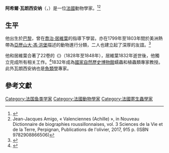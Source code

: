{{Infobox scientist
|name              = Achille Valenciennes
|image             = Achille Valenciennes01.jpg
|image_size        =
|alt               =
|caption           =
|birth_date        = {{birth date|1794|8|9|df=y}}
|birth_place       = [[法國|法國]][[巴黎|巴黎]]
|death_date        = {{death date|1865|4|13|df=y}}
|death_place       = 法國巴黎
|residence         =
|citizenship       =
|nationality       = [[法國人|法國]]
|ethnicity         =
|fields            = {{Unbulleted list|[[寄生蟲學|寄生蟲學]]|[[動物學|動物學]]}}
|workplaces        = [[國家自然歷史博物館_(法國)|國家自然歷史博物館]]
|alma_mater        =
}}
'''阿希爾·瓦朗西安纳'''（{{lang-fr|Achille Valenciennes}}，{{bd|1794年|8月9日|1865年|4月13日|V}}）是一位[[法國|法國]]動物學家。<ref name="Comité des travaux historiques et scientifiques_ SociétéssavantesdeFrance_VALENCIENNES_ AchilleValenciennes">{{cite web|url=http://cths.fr/an/prosopo.php?id=21|title=Achille VALENCIENNES|publisher=[[Comité_des_travaux_historiques_et_scientifiques|Comité des travaux historiques et scientifiques]]|language=fr|accessdate=20 January 2011|archive-date=2019-02-22|archive-url=https://web.archive.org/web/20190222152019/http://cths.fr/an/prosopo.php?id=21|dead-url=no}}</ref><ref>Jean-Jacques Amigo, « Valenciennes (Achille) », in Nouveau Dictionnaire de biographies roussillonnaises, vol. 3 Sciences de la Vie et de la Terre, Perpignan, Publications de l'olivier, 2017, 915 p. (ISBN 9782908866506)</ref>

==生平==
他出生於[[巴黎|巴黎]]，曾在[[喬治·居維葉|喬治·居維葉]]的指導下學習。亦在1799年至1803年間於美洲熱帶為[[亞歷山大·馮·洪堡|亞歷山大·馮·洪堡]]描述的動物進行分類，二人也建立起了深厚的友誼。<ref>{{Cite web |url=http://translate.google.com/translate?hl=en&sl=fr&u=http%3A%2F%2Fwww.larousse.fr%2Fencyclopedie%2Fpersonnage%2FValenciennes%2F148079&ei=OlgST5jWIOeQiQKRsaHHDg&sa=X&oi=translate&ct=result&resnum=3&ved=0CDEQ7gEwAg&prev=%2Fsearch%3Fq%3D%2522Achille%2BValenciennes%25E2%2580%258E%2522%26hl%3Den%26rlz%3D1C2_____enUS441US455%26biw%3D1024%26bih%3D667%26prmd%3Dimvnso |title=Larousse Encyclopedia (translated biography) |access-date=2022-03-07 |archive-date=2019-07-13 |archive-url=https://web.archive.org/web/20190713110237/http://translate.google.com/translate?hl=en&sl=fr&u=http%3A%2F%2Fwww.larousse.fr%2Fencyclopedie%2Fpersonnage%2FValenciennes%2F148079&ei=OlgST5jWIOeQiQKRsaHHDg&sa=X&oi=translate&ct=result&resnum=3&ved=0CDEQ7gEwAg&prev=%2Fsearch%3Fq%3D%22Achille+Valenciennes%E2%80%8E%22&hl=en&rlz=1C2_____enUS441US455&biw=1024&bih=667&prmd=imvnso |dead-url=no }}</ref>

他和居維葉合著了22卷的《{{link-fr|魚類自然史|Histoire Naturelle des Poissons}}》（1828年至1848年），居維葉1832年逝世後，他獨立完成所有相关工作。<ref>{{Cite web |url=http://translate.google.com/translate?hl=en&sl=fr&u=http%3A%2F%2Fwww.appl-lachaise.net%2Fappl%2Farticle.php3%3Fid_article%3D1143&ei=ilYST_GlAYv9iQLF9M3fDQ&sa=X&oi=translate&ct=result&resnum=4&sqi=2&ved=0CDwQ7gEwAw&prev=%2Fsearch%3Fq%3D%2522Valenciennes%2C%2BAchille%25E2%2580%258E%2522%26hl%3Den%26rlz%3D1C2_____enUS441US455%26biw%3D1024%26bih%3D667%26prmd%3Dimvnsb |title=Lachaise; Valenciennes Achille (1794-1865) |access-date=2022-03-07 |archive-date=2019-07-13 |archive-url=https://web.archive.org/web/20190713110237/http://translate.google.com/translate?hl=en&sl=fr&u=http%3A%2F%2Fwww.appl-lachaise.net%2Fappl%2Farticle.php3%3Fid_article%3D1143&ei=ilYST_GlAYv9iQLF9M3fDQ&sa=X&oi=translate&ct=result&resnum=4&sqi=2&ved=0CDwQ7gEwAw&prev=%2Fsearch%3Fq%3D%22Valenciennes%2C+Achille%E2%80%8E%22&hl=en&rlz=1C2_____enUS441US455&biw=1024&bih=667&prmd=imvnsb |dead-url=no }}</ref>1832年成為[[國家自然歷史博物館_(法國)|國家自然歷史博物館]]蠕蟲和植蟲類專家教授。此外瓦朗西安纳也是[[魚類學|魚類學]]專家。

{{Taxa authored|阿希尔·瓦朗谢讷}}
{{zoologist|Valenciennes|阿希尔·瓦朗谢讷}}

==參考文獻==
{{Reflist}}

{{wikispecies|Achille Valenciennes}}
{{Authority control}}
{{DEFAULTSORT:Valenciennes, Achille}}
[[Category:法国鱼类学家|Category:法国鱼类学家]]
[[Category:法國動物學家|Category:法國動物學家]]
[[Category:法國寄生蟲學家|Category:法國寄生蟲學家]]